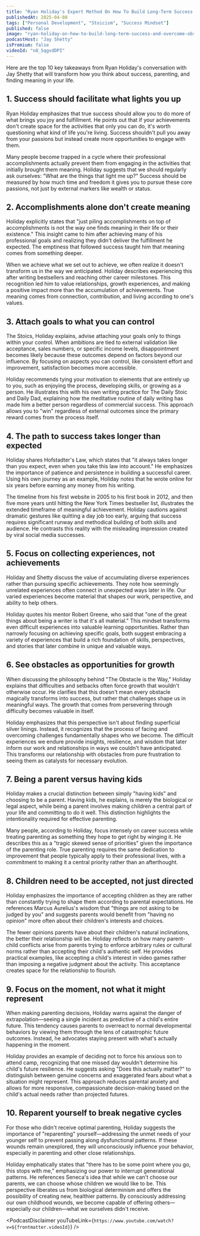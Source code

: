 ```yaml
---
title: "Ryan Holiday's Expert Method On How To Build Long-Term Success & Overcome Obstacles"
publishedAt: 2025-04-08
tags: ["Personal Development", "Stoicism", "Success Mindset"]
published: false
image: "ryan-holiday-on-how-to-build-long-term-success-and-overcome-obstacles.jpg"
podcastHost: "Jay Shetty"
isPremium: false
videoId: "n8_SqgvdDPI"
---
```



<PodcastSummaryPageLayout frontmatter={frontmatter}>

Here are the top 10 key takeaways from Ryan Holiday's conversation with Jay Shetty that will transform how you think about success, parenting, and finding meaning in your life.

## 1. Success should facilitate what lights you up

Ryan Holiday emphasizes that true success should allow you to do more of what brings you joy and fulfillment. He points out that if your achievements don't create space for the activities that only you can do, it's worth questioning what kind of life you're living. Success shouldn't pull you away from your passions but instead create more opportunities to engage with them.

Many people become trapped in a cycle where their professional accomplishments actually prevent them from engaging in the activities that initially brought them meaning. Holiday suggests that we should regularly ask ourselves: "What are the things that light me up?" Success should be measured by how much time and freedom it gives you to pursue these core passions, not just by external markers like wealth or status.

## 2. Accomplishments alone don't create meaning

Holiday explicitly states that "just piling accomplishments on top of accomplishments is not the way one finds meaning in their life or their existence." This insight came to him after achieving many of his professional goals and realizing they didn't deliver the fulfillment he expected. The emptiness that followed success taught him that meaning comes from something deeper.

When we achieve what we set out to achieve, we often realize it doesn't transform us in the way we anticipated. Holiday describes experiencing this after writing bestsellers and reaching other career milestones. This recognition led him to value relationships, growth experiences, and making a positive impact more than the accumulation of achievements. True meaning comes from connection, contribution, and living according to one's values.

## 3. Attach goals to what you can control

The Stoics, Holiday explains, advise attaching your goals only to things within your control. When ambitions are tied to external validation like acceptance, sales numbers, or specific income levels, disappointment becomes likely because these outcomes depend on factors beyond our influence. By focusing on aspects you can control, like consistent effort and improvement, satisfaction becomes more accessible.

Holiday recommends tying your motivation to elements that are entirely up to you, such as enjoying the process, developing skills, or growing as a person. He illustrates this with his own writing practice for The Daily Stoic and Daily Dad, explaining how the meditative routine of daily writing has made him a better person regardless of commercial success. This approach allows you to "win" regardless of external outcomes since the primary reward comes from the process itself.

## 4. The path to success takes longer than expected

Holiday shares Hofstadter's Law, which states that "it always takes longer than you expect, even when you take this law into account." He emphasizes the importance of patience and persistence in building a successful career. Using his own journey as an example, Holiday notes that he wrote online for six years before earning any money from his writing.

The timeline from his first website in 2005 to his first book in 2012, and then five more years until hitting the New York Times bestseller list, illustrates the extended timeframe of meaningful achievement. Holiday cautions against dramatic gestures like quitting a day job too early, arguing that success requires significant runway and methodical building of both skills and audience. He contrasts this reality with the misleading impression created by viral social media successes.

## 5. Focus on collecting experiences, not achievements

Holiday and Shetty discuss the value of accumulating diverse experiences rather than pursuing specific achievements. They note how seemingly unrelated experiences often connect in unexpected ways later in life. Our varied experiences become material that shapes our work, perspective, and ability to help others.

Holiday quotes his mentor Robert Greene, who said that "one of the great things about being a writer is that it's all material." This mindset transforms even difficult experiences into valuable learning opportunities. Rather than narrowly focusing on achieving specific goals, both suggest embracing a variety of experiences that build a rich foundation of skills, perspectives, and stories that later combine in unique and valuable ways.

## 6. See obstacles as opportunities for growth

When discussing the philosophy behind "The Obstacle is the Way," Holiday explains that difficulties and setbacks often force growth that wouldn't otherwise occur. He clarifies that this doesn't mean every obstacle magically transforms into success, but rather that challenges shape us in meaningful ways. The growth that comes from persevering through difficulty becomes valuable in itself.

Holiday emphasizes that this perspective isn't about finding superficial silver linings. Instead, it recognizes that the process of facing and overcoming challenges fundamentally shapes who we become. The difficult experiences we endure provide insights, resilience, and wisdom that later inform our work and relationships in ways we couldn't have anticipated. This transforms our relationship with obstacles from pure frustration to seeing them as catalysts for necessary evolution.

## 7. Being a parent versus having kids

Holiday makes a crucial distinction between simply "having kids" and choosing to be a parent. Having kids, he explains, is merely the biological or legal aspect, while being a parent involves making children a central part of your life and committing to do it well. This distinction highlights the intentionality required for effective parenting.

Many people, according to Holiday, focus intensely on career success while treating parenting as something they hope to get right by winging it. He describes this as a "tragic skewed sense of priorities" given the importance of the parenting role. True parenting requires the same dedication to improvement that people typically apply to their professional lives, with a commitment to making it a central priority rather than an afterthought.

## 8. Children need to be accepted, not just directed

Holiday emphasizes the importance of accepting children as they are rather than constantly trying to shape them according to parental expectations. He references Marcus Aurelius's wisdom that "things are not asking to be judged by you" and suggests parents would benefit from "having no opinion" more often about their children's interests and choices.

The fewer opinions parents have about their children's natural inclinations, the better their relationship will be. Holiday reflects on how many parent-child conflicts arise from parents trying to enforce arbitrary rules or cultural norms rather than accepting their child's authentic self. He provides practical examples, like accepting a child's interest in video games rather than imposing a negative judgment about the activity. This acceptance creates space for the relationship to flourish.

## 9. Focus on the moment, not what it might represent

When making parenting decisions, Holiday warns against the danger of extrapolation—seeing a single incident as predictive of a child's entire future. This tendency causes parents to overreact to normal developmental behaviors by viewing them through the lens of catastrophic future outcomes. Instead, he advocates staying present with what's actually happening in the moment.

Holiday provides an example of deciding not to force his anxious son to attend camp, recognizing that one missed day wouldn't determine his child's future resilience. He suggests asking "Does this actually matter?" to distinguish between genuine concerns and exaggerated fears about what a situation might represent. This approach reduces parental anxiety and allows for more responsive, compassionate decision-making based on the child's actual needs rather than projected futures.

## 10. Reparent yourself to break negative cycles

For those who didn't receive optimal parenting, Holiday suggests the importance of "reparenting" yourself—addressing the unmet needs of your younger self to prevent passing along dysfunctional patterns. If these wounds remain unexplored, they will unconsciously influence your behavior, especially in parenting and other close relationships.

Holiday emphatically states that "there has to be some point where you go, this stops with me," emphasizing our power to interrupt generational patterns. He references Seneca's idea that while we can't choose our parents, we can choose whose children we would like to be. This perspective liberates us from biological determinism and offers the possibility of creating new, healthier patterns. By consciously addressing our own childhood wounds, we become capable of offering others—especially our children—what we ourselves didn't receive.

<PodcastDisclaimer
  youTubeLink={`https://www.youtube.com/watch?v=${frontmatter.videoId}`}
/>

</PodcastSummaryPageLayout>
